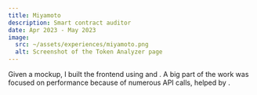 ```yaml
---
title: Miyamoto
description: Smart contract auditor
date: Apr 2023 - May 2023
image:
  src: ~/assets/experiences/miyamoto.png
  alt: Screenshot of the Token Analyzer page
---
```


Given a mockup, I built the frontend using <TechPill id="nextjs" /> and <TechPill id="tailwind" />.
A big part of the work was focused on performance because of numerous API calls,
helped by <TechPill id="tanstack-query" />.
